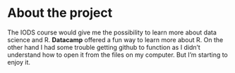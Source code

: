 
# About the project

The IODS course would give me the possibility to learn more about data science and R. **Datacamp** offered a fun way to learn more about R. On the other hand I had some trouble getting github to function as I didn't understand how to open it from the files on my computer. But I'm starting to enjoy it.
